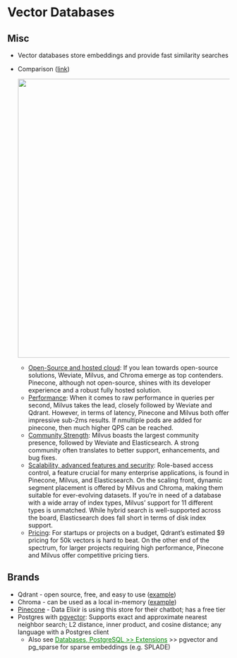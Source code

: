 # Vector Databases {#sec-db-vect .unnumbered}

## Misc {#sec-db-vect-misc .unnumbered}

-   Vector databases store embeddings and provide fast similarity searches

-   Comparison ([link](https://benchmark.vectorview.ai/vectordbs.html))

    ![](/qmd/_resources/DB-Vector.resources/comparison-1.png){.lightbox width="632"}

    -   [Open-Source and hosted cloud]{.underline}: If you lean towards open-source solutions, Weviate, Milvus, and Chroma emerge as top contenders. Pinecone, although not open-source, shines with its developer experience and a robust fully hosted solution.
    -   [Performance]{.underline}: When it comes to raw performance in queries per second, Milvus takes the lead, closely followed by Weviate and Qdrant. However, in terms of latency, Pinecone and Milvus both offer impressive sub-2ms results. If nmultiple pods are added for pinecone, then much higher QPS can be reached.
    -   [Community Strength]{.underline}: Milvus boasts the largest community presence, followed by Weviate and Elasticsearch. A strong community often translates to better support, enhancements, and bug fixes.
    -   [Scalability, advanced features and security]{.underline}: Role-based access control, a feature crucial for many enterprise applications, is found in Pinecone, Milvus, and Elasticsearch. On the scaling front, dynamic segment placement is offered by Milvus and Chroma, making them suitable for ever-evolving datasets. If you're in need of a database with a wide array of index types, Milvus' support for 11 different types is unmatched. While hybrid search is well-supported across the board, Elasticsearch does fall short in terms of disk index support.
    -   [Pricing]{.underline}: For startups or projects on a budget, Qdrant's estimated \$9 pricing for 50k vectors is hard to beat. On the other end of the spectrum, for larger projects requiring high performance, Pinecone and Milvus offer competitive pricing tiers.

## Brands {#sec-db-vect-bran .unnumbered}

-   Qdrant - open source, free, and easy to use ([example](https://towardsdatascience.com/how-i-turned-my-companys-docs-into-a-searchable-database-with-openai-4f2d34bd8736))
-   Chroma - can be used as a local in-memory ([example](https://towardsdatascience.com/implementing-a-sales-support-agent-with-langchain-63c4761193e7))
-   [Pinecone](https://www.pinecone.io/) - Data Elixir is using this store for their chatbot; has a free tier
-   Postgres with [pgvector](https://github.com/pgvector/pgvector): Supports exact and approximate nearest neighbor search; L2 distance, inner product, and cosine distance; any language with a Postgres client
    -   Also see [Databases, PostgreSQL \>\> Extensions](db-postgres.qmd#sec-db-gstgr-ext){style="color: green"} \>\> pgvector and pg_sparse for sparse embeddings (e.g. SPLADE)
